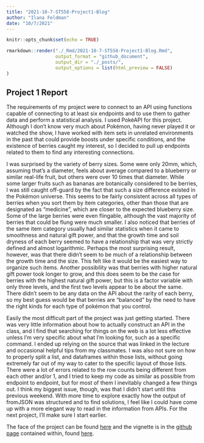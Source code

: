 ```yaml
---
title: "2021-10-7-ST558-Project1-Blog"
author: "Ilana Feldman"
date: "10/7/2021"
---
```


```r
knitr::opts_chunk$set(echo = TRUE)
```

```r
rmarkdown::render("./_Rmd/2021-10-7-ST558-Project1-Blog.Rmd",
                  output_format = "github_document",
                  output_dir = "./_posts/",
                  output_options = list(html_preview = FALSE)
)
```

## Project 1 Report

The requirements of my project were to connect to an API using functions capable of connecting to at least six endpoints and to use them to gather data and perform a statistical analysis. I used PokéAPI for this project. Although I don't know very much about Pokémon, having never played it or watched the show, I have worked with item sets in unrelated environments in the past that could provide boosts under specific conditions, and the existence of berries caught my interest, so I decided to pull up endpoints related to them to find any interesting connections.

I was surprised by the variety of berry sizes. Some were only 20mm, which, assuming that's a diameter, feels about average compared to a blueberry or similar real-life fruit, but others were over 10 times that diameter. While some larger fruits such as bananas are botanically considered to be berries, I was still caught off-guard by the fact that such a size difference existed in the Pokémon universe. This seems to be fairly consistent across all types of berries when you sort them by item categories, other than those that are designated as "medicine", which are closer to the expected blueberry size. Some of the large berries were even flingable, although the vast majority of berries that could be flung were much smaller. I also noticed that berries of the same item category usually had similar statistics when it came to smoothness and natural gift power, and that the growth time and soil dryness of each berry seemed to have a relationship that was very strictly defined and almost logarithmic. Perhaps the most surprising result, however, was that there didn't seem to be much of a relationship between the growth time and the size. This felt like it would be the easiest way to organize such items. Another possibility was that berries with higher natural gift power took longer to grow, and this does seem to be the case for berries with the highest natural gift power, but this is a factor variable with only three levels, and the first two levels appear to be about the same. There didn't seem to be any data on the API about the rarity of each berry, so my best guess would be that berries are "balanced" by the need to have the right kinds for each type of pokémon that you control.

Easily the most difficult part of the project was just getting started. There was very little information about how to actually construct an API in the class, and I find that searching for things on the web is a lot less effective unless I'm very specific about what I'm looking for, such as a specific command. I ended up relying on the source that was linked in the lecture and occasional helpful tips from my classmates. I was also not sure on how to properly split a list, and dataframes within those lists, without going extremely far out of my way to cater to the specific layout of those lists. There were a lot of errors related to the row counts being different from each other and/or 1, and I tried to keep my code as similar as possible from endpoint to endpoint, but for most of them I inevitably changed a few things out. I think my biggest issue, though, was that I didn't start until this previous weekend. With more time to explore exactly how the output of fromJSON was structured and to find solutions, I feel like I could have come up with a more elegant way to read in the information from APIs. For the next project, I'll make sure I start earlier.

The face of the project can be found [here](https://ilanafeldman.github.io/ST558Project1/) and the vignette is in the [github page](https://github.com/IlanaFeldman/ST558Project1) contained within, found [here](https://github.com/IlanaFeldman/ST558Project1/blob/main/PokemonVignette.md).